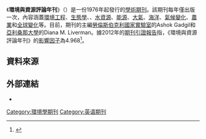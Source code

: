 {{Infobox journal
| title = 環境與資源評論年刊<br/>Annual Review of Environment and Resources
| cover =
| editor = Ashok Gadgil, Diana M. Liverman
| discipline = 環境學
| language     = [[英文|英文]]
| former_names = Annual Review of Energy, Annual Review of Energy and the Environment
| abbreviation = Ann. Rev. Environ. Resour.
| publisher = Annual Reviews
| country =
| frequency = 年刊
| history = 1976年至今
| openaccess =
| license =
| impact = 4.968
| impact-year = 2012
| website = http://www.annualreviews.org/journal/energy
| link1 = http://www.annualreviews.org/loi/energy
| link1-name = 線上閱讀
| link2 =
| link2-name =
| JSTOR =
| OCLC = 51651412
| LCCN = 2003213238
| CODEN =
| ISSN = 1543-5938
| eISSN =
}}

《'''環境與資源評論年刊'''》（{{lang|en|Annual Review of Environment and Resources}}）是一份1976年起發行的[[學術期刊|學術期刊]]。該期刊每年僅出版一次，內容涵蓋[[環境工程|環境工程]]、[[生態學|生態學]]、{{link-en|保護科學|Conservation science}}、[[水資源|水資源]]、[[能源|能源]]、[[大氣|大氣]]、[[海洋|海洋]]、[[氣候變化|氣候變化]]、[[農業|農業]]和[[全球變化|全球變化]]等。目前，期刊的主編[[勞倫斯伯克利國家實驗室|勞倫斯伯克利國家實驗室]]的Ashok Gadgil和[[亞利桑那大學|亞利桑那大學]]的Diana M. Liverman。據2012年的[[期刊引證報告|期刊引證報告]]指，《環境與資源評論年刊》的[[影響因子|影響因子]]為4.968<ref>{{cite book |year=2013 |chapter=Annual Review of Environment and Resources |title=2012 [[Journal_Citation_Reports|Journal Citation Reports]] |publisher=[[Thomson_Reuters|Thomson Reuters]] |edition=Science |series=[[Web_of_Science|Web of Science]] |postscript=.}}</ref>。

== 資料來源 ==
{{reflist}}

== 外部連結 ==
* {{Official|1=http://www.annualreviews.org/loi/energy}}

[[Category:環境學期刊|Category:環境學期刊]]
[[Category:英语期刊|Category:英语期刊]]